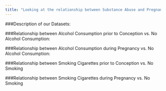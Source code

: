 ```yaml
---
title: "Looking at the relationship between Substance Abuse and Pregnancy"
---
```


###Description of our Datasets:


###Relationship between Alcohol Consumption prior to Conception vs. No Alcohol Consumption:


###Relationship between Alcohol Consumption during Pregnancy vs. No Alcohol Consumption:


###Relationship between Smoking Cigarettes prior to Conception vs. No Smoking


###Relationship between Smoking Cigarettes during Pregnancy vs. No Smoking